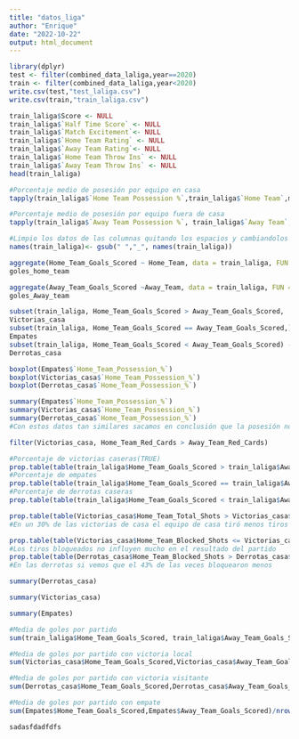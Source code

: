 ```yaml
---
title: "datos_liga"
author: "Enrique"
date: "2022-10-22"
output: html_document
---
```


```r
library(dplyr)
test <- filter(combined_data_laliga,year==2020)
train <- filter(combined_data_laliga,year<2020)
write.csv(test,"test_laliga.csv")
write.csv(train,"train_laliga.csv")
```




```r

train_laliga$Score <- NULL
train_laliga$`Half Time Score` <- NULL
train_laliga$`Match Excitement`<- NULL
train_laliga$`Home Team Rating` <- NULL
train_laliga$`Away Team Rating`<- NULL
train_laliga$`Home Team Throw Ins` <- NULL
train_laliga$`Away Team Throw Ins` <- NULL
head(train_laliga)
```
```r
#Porcentaje medio de posesión por equipo en casa
tapply(train_laliga$`Home Team Possession %`,train_laliga$`Home Team`,mean)
```
```r
#Porcentaje medio de posesión por equipo fuera de casa
tapply(train_laliga$`Away Team Possession %`, train_laliga$`Away Team`, mean)
```
```r
#Limpio los datos de las columnas quitando los espacios y cambiandolos por guiones, puesto que los espacios dan bastantes problemas a la hora de llamar a las variables
names(train_laliga)<- gsub(" ","_", names(train_laliga))
```


```r
aggregate(Home_Team_Goals_Scored ~ Home_Team, data = train_laliga, FUN = mean) -> goles_home_team
goles_home_team
```
```r
aggregate(Away_Team_Goals_Scored ~Away_Team, data = train_laliga, FUN = mean) -> goles_Away_team
goles_Away_team
```


```r
subset(train_laliga, Home_Team_Goals_Scored > Away_Team_Goals_Scored,  ) -> Victorias_casa
Victorias_casa
subset(train_laliga, Home_Team_Goals_Scored == Away_Team_Goals_Scored,) -> Empates
Empates
subset(train_laliga, Home_Team_Goals_Scored < Away_Team_Goals_Scored) -> Derrotas_casa
Derrotas_casa
```
```r
boxplot(Empates$`Home_Team_Possession_%`)
boxplot(Victorias_casa$`Home_Team_Possession_%`)
boxplot(Derrotas_casa$`Home_Team_Possession_%`)
```
```r
summary(Empates$`Home_Team_Possession_%`)
summary(Victorias_casa$`Home_Team_Possession_%`)
summary(Derrotas_casa$`Home_Team_Possession_%`)
#Con estos datos tan similares sacamos en conclusión que la posesión no ha influido mucho en las victorias(pobre Pep)
```
```r
filter(Victorias_casa, Home_Team_Red_Cards > Away_Team_Red_Cards) 
```
```r
#Porcentaje de victorias caseras(TRUE)
prop.table(table(train_laliga$Home_Team_Goals_Scored > train_laliga$Away_Team_Goals_Scored))
#Porcentaje de empates
prop.table(table(train_laliga$Home_Team_Goals_Scored == train_laliga$Away_Team_Goals_Scored))
#Porcentaje de derrotas caseras
prop.table(table(train_laliga$Home_Team_Goals_Scored < train_laliga$Away_Team_Goals_Scored))
```


```r
prop.table(table(Victorias_casa$Home_Team_Total_Shots > Victorias_casa$Away_Team_Total_Shots))
#En un 30% de las victorias de casa el equipo de casa tiró menos tiros que el de fuera
```
```r
prop.table(table(Victorias_casa$Home_Team_Blocked_Shots <= Victorias_casa$Away_Team_Blocked_Shots))
#Los tiros bloqueados no influyen mucho en el resultado del partido
prop.table(table(Derrotas_casa$Home_Team_Blocked_Shots > Derrotas_casa$Away_Team_Blocked_Shots))
#En las derrotas si vemos que el 43% de las veces bloquearon menos 
```
```r
summary(Derrotas_casa)
```
```r
summary(Victorias_casa)
```
```r
summary(Empates)
```
```r
#Media de goles por partido
sum(train_laliga$Home_Team_Goals_Scored, train_laliga$Away_Team_Goals_Scored)/nrow(train_laliga)
```   
```r
#Media de goles por partido con victoria local
sum(Victorias_casa$Home_Team_Goals_Scored,Victorias_casa$Away_Team_Goals_Scored)/nrow(Victorias_casa)
```


```r
#Media de goles por partido con victoria visitante
sum(Derrotas_casa$Home_Team_Goals_Scored,Derrotas_casa$Away_Team_Goals_Scored)/nrow(Derrotas_casa)
```
```r
#Media de goles por partido con empate
sum(Empates$Home_Team_Goals_Scored,Empates$Away_Team_Goals_Scored)/nrow(Empates)
```
```r
sadasfdadfdfs
```

